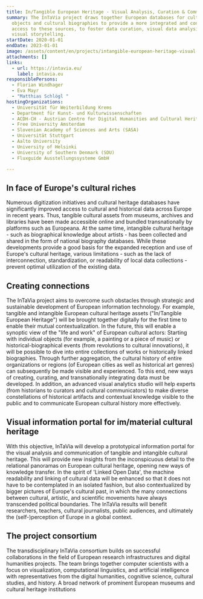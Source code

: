 ```yaml
---
title: In/Tangible European Heritage - Visual Analysis, Curation & Communication
summary: The InTaVia project draws together European databases for cultural
  objects and cultural biographies to provide a more integrated and contextual
  access to these sources, to foster data curation, visual data analysis, and
  visual storytelling.
startDate: 2020-01-01
endDate: 2023-01-01
image: /assets/content/en/projects/intangible-european-heritage-visual-analysis-curation-communication/intavia_arch.png
attachments: []
links:
  - url: https://intavia.eu/
    label: intavia.eu
responsiblePersons:
  - Florian Windhager
  - Eva Mayr
  - "Matthias Schlögl "
hostingOrganizations:
  - Universität für Weiterbildung Krems
  - Department für Kunst- und Kultur­wissenschaften
  - ACDH-CH - Austrian Centre for Digital Humanities and Cultural Heritage
  - Free University Amsterdam
  - Slovenian Academy of Sciences and Arts (SASA)
  - Universität Stuttgart
  - Aalto University
  - University of Helsinki
  - University of Southern Denmark (SDU)
  - Fluxguide Ausstellungssysteme GmbH

---
```

**In face of Europe's cultural riches**
---------------------------------------

Numerous digitization initiatives and cultural heritage databases have significantly improved access to cultural and historical data across Europe in recent years. Thus, tangible cultural assets from museums, archives and libraries have been made accessible online and bundled transnationally by platforms such as Europeana. At the same time, intangible cultural heritage - such as biographical knowledge about artists - has been collected and shared in the form of national biography databases. While these developments provide a good basis for the expanded reception and use of Europe's cultural heritage, various limitations - such as the lack of interconnection, standardization, or readability of local data collections - prevent optimal utilization of the existing data.

**Creating connections**
------------------------

The InTaVia project aims to overcome such obstacles through strategic and sustainable development of European information technology. For example, tangible and intangible European cultural heritage assets ("In/Tangible European Heritage") will be brought together digitally for the first time to enable their mutual contextualization. In the future, this will enable a synoptic view of the "life and work" of European cultural actors: Starting with individual objects (for example, a painting or a piece of music) or historical-biographical events (from revolutions to cultural innovations), it will be possible to dive into entire collections of works or historically linked biographies. Through further aggregation, the cultural history of entire organizations or regions (of European cities as well as historical art genres) can subsequently be made visible and experienced. To this end, new ways of creating, curating, and transnationally integrating data must be developed. In addition, an advanced visual analytics studio will help experts (from historians to curators and cultural communicators) to make diverse constellations of historical artifacts and contextual knowledge visible to the public and to communicate European cultural history more effectively.

**Visual information portal for im/material cultural heritage**
---------------------------------------------------------------

With this objective, InTaVia will develop a prototypical information portal for the visual analysis and communication of tangible and intangible cultural heritage. This will provide new insights from the inconspicuous detail to the relational panoramas on European cultural heritage, opening new ways of knowledge transfer. In the spirit of 'Linked Open Data', the machine readability and linking of cultural data will be enhanced so that it does not have to be contemplated in an isolated fashion, but also contextualized by bigger pictures of Europe's cultural past, in which the many connections between cultural, artistic, and scientific movements have always transcended political boundaries. The InTaVia results will benefit researchers, teachers, cultural journalists, public audiences, and ultimately the (self-)perception of Europe in a global context.

**The project consortium**
--------------------------

The transdisciplinary InTaVia consortium builds on successful collaborations in the field of European research infrastructures and digital humanities projects. The team brings together computer scientists with a focus on visualization, computational linguistics, and artificial intelligence with representatives from the digital humanities, cognitive science, cultural studies, and history. A broad network of prominent European museums and cultural heritage institutions
